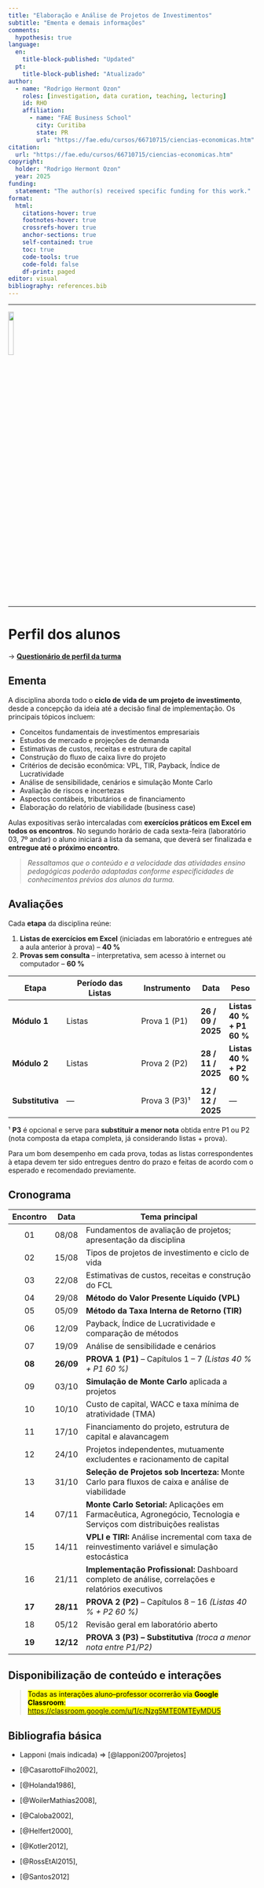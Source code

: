 ```yaml
---
title: "Elaboração e Análise de Projetos de Investimentos"
subtitle: "Ementa e demais informações"
comments:
  hypothesis: true
language:
  en:
    title-block-published: "Updated"
  pt:
    title-block-published: "Atualizado"
author:
  - name: "Rodrigo Hermont Ozon"
    roles: [investigation, data curation, teaching, lecturing]
    id: RHO
    affiliation:
      - name: "FAE Business School"
        city: Curitiba
        state: PR
        url: "https://fae.edu/cursos/66710715/ciencias-economicas.htm"
citation:
  url: "https://fae.edu/cursos/66710715/ciencias-economicas.htm"
copyright:
  holder: "Rodrigo Hermont Ozon"
  year: 2025
funding:
  statement: "The author(s) received specific funding for this work."
format:
  html:
    citations-hover: true
    footnotes-hover: true
    crossrefs-hover: true
    anchor-sections: true
    self-contained: true
    toc: true
    code-tools: true
    code-fold: false
    df-print: paged
editor: visual
bibliography: references.bib
---
```


------------------------------------------------------------------------

<left> ![](https://raw.githubusercontent.com/profrhozon/site/main/logo_FAE.png){width="15%"} </left>

------------------------------------------------------------------------


# Perfil dos alunos {#perfil}

→ **[Questionário de perfil da turma](https://docs.google.com/forms/d/e/1FAIpQLSfbfmVNrgUNKH2EaexVY-jzUM6y5d7QDfxPkHg2NPTwTochuQ/viewform?usp=header)**

::: panel-tabset
## Ementa {#ementa}

A disciplina aborda todo o **ciclo de vida de um projeto de investimento**, desde a concepção da ideia até a decisão final de implementação. Os principais tópicos incluem:

* Conceitos fundamentais de investimentos empresariais  
* Estudos de mercado e projeções de demanda  
* Estimativas de custos, receitas e estrutura de capital  
* Construção do fluxo de caixa livre do projeto  
* Critérios de decisão econômica: VPL, TIR, Payback, Índice de Lucratividade  
* Análise de sensibilidade, cenários e simulação Monte Carlo  
* Avaliação de riscos e incertezas  
* Aspectos contábeis, tributários e de financiamento  
* Elaboração do relatório de viabilidade (business case)

Aulas expositivas serão intercaladas com **exercícios práticos em Excel em todos os encontros**. No segundo horário de cada sexta-feira (laboratório 03, 7º andar) o aluno iniciará a lista da semana, que deverá ser finalizada e **entregue até o próximo encontro**.

> _Ressaltamos que o conteúdo e a velocidade das atividades ensino pedagógicas poderão adaptadas conforme especificidades de conhecimentos prévios dos alunos da turma._



## Avaliações {#avaliacoes}


Cada **etapa** da disciplina reúne:

1. **Listas de exercícios em Excel** (iniciadas em laboratório e entregues até a aula anterior à prova) – **40 %**  
2. **Provas sem consulta** – interpretativa, sem acesso à internet ou computador – **60 %**

| Etapa | Período das Listas | Instrumento | Data | Peso |
|-------|-------------------|-------------|------|------|
| **Módulo 1** | Listas  | Prova 1 (P1) | **26 / 09 / 2025** | **Listas 40 % + P1 60 %** |
| **Módulo 2** | Listas  | Prova 2 (P2) | **28 / 11 / 2025** | **Listas 40 % + P2 60 %** |
| **Substitutiva** | — | Prova 3 (P3)¹ | **12 / 12 / 2025** | — |

¹ **P3** é opcional e serve para **substituir a menor nota** obtida entre P1 ou P2 (nota composta da etapa completa, já considerando listas + prova).  

Para um bom desempenho em cada prova, todas as listas correspondentes à etapa devem ter sido entregues dentro do prazo e feitas de acordo com o esperado e recomendado previamente.

## Cronograma {#cronograma}

| Encontro | Data   | Tema principal                                                      |
|:-------: |:-----: |--------------------------------------------------------------------|
| 01 | 08/08 | Fundamentos de avaliação de projetos; apresentação da disciplina          |
| 02 | 15/08 | Tipos de projetos de investimento e ciclo de vida                         |
| 03 | 22/08 | Estimativas de custos, receitas e construção do FCL                       |
| 04 | 29/08 | **Método do Valor Presente Líquido (VPL)**                                |
| 05 | 05/09 | **Método da Taxa Interna de Retorno (TIR)**                               |
| 06 | 12/09 | Payback, Índice de Lucratividade e comparação de métodos                  |
| 07 | 19/09 | Análise de sensibilidade e cenários                                       |
| **08** | **26/09** | **PROVA 1 (P1)** – Capítulos 1 – 7 *(Listas 40 % + P1 60 %)*         |
| 09 | 03/10 | **Simulação de Monte Carlo** aplicada a projetos                          |
| 10 | 10/10 | Custo de capital, WACC e taxa mínima de atratividade (TMA)                |
| 11 | 17/10 | Financiamento do projeto, estrutura de capital e alavancagem              |
| 12 | 24/10 | Projetos independentes, mutuamente excludentes e racionamento de capital  |
| 13 | 31/10 | **Seleção de Projetos sob Incerteza:** Monte Carlo para fluxos de caixa e análise de viabilidade |
| 14 | 07/11 | **Monte Carlo Setorial:** Aplicações em Farmacêutica, Agronegócio, Tecnologia e Serviços com distribuições realistas |
| 15 | 14/11 | **VPLI e TIRI:** Análise incremental com taxa de reinvestimento variável e simulação estocástica |
| 16 | 21/11 | **Implementação Profissional:** Dashboard completo de análise, correlações e relatórios executivos |
| **17** | **28/11** | **PROVA 2 (P2)** – Capítulos 8 – 16 *(Listas 40 % + P2 60 %)*         |
| 18 | 05/12 | Revisão geral em laboratório aberto                                       |
| **19** | **12/12** | **PROVA 3 (P3) – Substitutiva** *(troca a menor nota entre P1/P2)*   |

## Disponibilização de conteúdo e interações {#classroom}

> <mark>Todas as interações aluno–professor ocorrerão via **Google Classroom**:<br>
> <https://classroom.google.com/u/1/c/Nzg5MTE0MTEyMDU5></mark>


## Bibliografia básica {#referencias}

- Lapponi (mais indicada) $\Rightarrow$ [@lapponi2007projetos]

- [@CasarottoFilho2002],
- [@Holanda1986],
- [@WoilerMathias2008],
- [@Caloba2002],
- [@Helfert2000],
- [@Kotler2012],
- [@RossEtAl2015],
- [@Santos2012]

:::

<!-- fim do documento e insercao das referencias, ver arquivo .bib na pasta anexo -->

&nbsp;

&nbsp;

&nbsp;

&nbsp;



